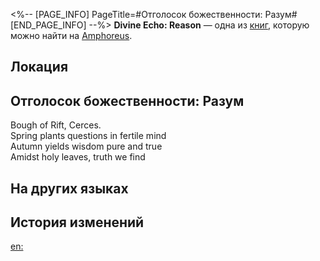 <%-- [PAGE_INFO]
PageTitle=#Отголосок божественности: Разум#
[END_PAGE_INFO] --%>
{{Дополнить}}
{{Книга Инфобокс
|id           = 507
|partIds      = 190831
|Название     = Divine Echo: Reason
|Изображение  = Предмет Книга Амфореус 3.png
|Мир          = Amphoreus
|Томов        = 1
|Автор        = <!--нужно добавить-->
|Описание     = A memory left by a Titan's Miracle. Only those who have received divine blessings can hear such holy resonance... Listen, nature's wisdom blossoms into worldly truth.
|Том1         = {{tx}}
|Источник1    = {{tx|Отсутствует источник}}
|Персонажи    = Cerces
|Фракции      = 
}}
'''Divine Echo: Reason''' — одна из [[Книги|книг]], которую можно найти на [[Amphoreus]].

==Локация==
{{Отметка карты|<!--название карты-->|<!--id отметки-->}}

==Отголосок божественности: Разум==
Bough of Rift, Cerces.<br />
Spring plants questions in fertile mind<br />
Autumn yields wisdom pure and true<br />
Amidst holy leaves, truth we find

==На других языках==
{{На других языках
|en   = Divine Echo: Reason
|zhs  = 神性的回响：理性
|zht  = 神性的迴響：理性
|ja   = 神性の反響：理性
|ko   = 신성의 메아리: 이성
|es   = Eco divino: la Razón
|fr   = Écho divin&nbsp;: Raison
|ru   = Отголосок божественности: Разум
|th   = แว่วเสียงศักดิ์สิทธิ์: เหตุผล
|vi   = Tiếng Vọng Thần Tính: Lý Trí
|de   = Göttliches Echo: Vernunft
|id   = Gema Ilahi: Rasionalitas
|pt   = Eco Divino: Razão
}}

==История изменений==
{{История изменений|3.5}}

[[en:]]